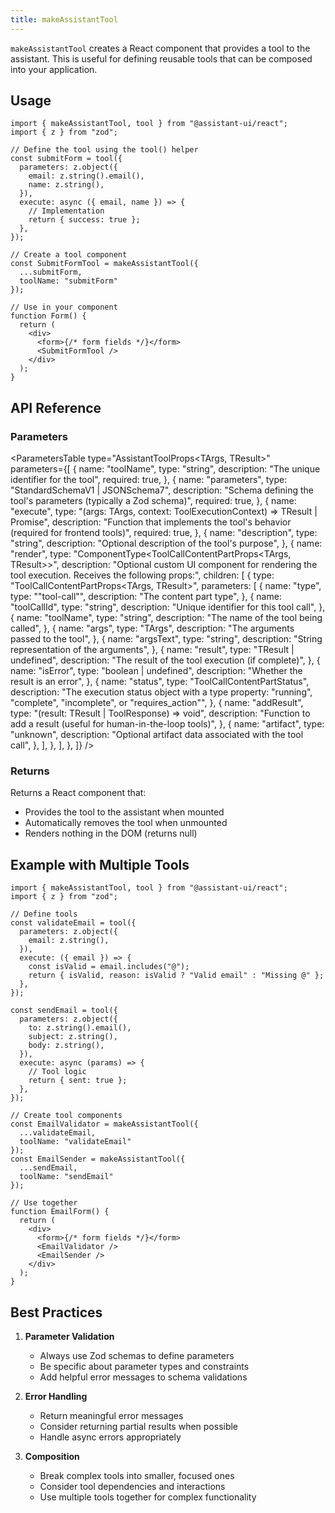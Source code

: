 ```yaml
---
title: makeAssistantTool
---
```



`makeAssistantTool` creates a React component that provides a tool to the assistant. This is useful for defining reusable tools that can be composed into your application.

## Usage

```tsx
import { makeAssistantTool, tool } from "@assistant-ui/react";
import { z } from "zod";

// Define the tool using the tool() helper
const submitForm = tool({
  parameters: z.object({
    email: z.string().email(),
    name: z.string(),
  }),
  execute: async ({ email, name }) => {
    // Implementation
    return { success: true };
  },
});

// Create a tool component
const SubmitFormTool = makeAssistantTool({
  ...submitForm,
  toolName: "submitForm"
});

// Use in your component
function Form() {
  return (
    <div>
      <form>{/* form fields */}</form>
      <SubmitFormTool />
    </div>
  );
}
```

## API Reference

### Parameters

<ParametersTable
  type="AssistantToolProps<TArgs, TResult>"
  parameters={[
    {
      name: "toolName",
      type: "string",
      description: "The unique identifier for the tool",
      required: true,
    },
    {
      name: "parameters",
      type: "StandardSchemaV1<TArgs> | JSONSchema7",
      description: "Schema defining the tool's parameters (typically a Zod schema)",
      required: true,
    },
    {
      name: "execute",
      type: "(args: TArgs, context: ToolExecutionContext) => TResult | Promise<TResult>",
      description: "Function that implements the tool's behavior (required for frontend tools)",
      required: true,
    },
    {
      name: "description",
      type: "string",
      description: "Optional description of the tool's purpose",
    },
    {
      name: "render",
      type: "ComponentType<ToolCallContentPartProps<TArgs, TResult>>",
      description: "Optional custom UI component for rendering the tool execution. Receives the following props:",
      children: [
        {
          type: "ToolCallContentPartProps<TArgs, TResult>",
          parameters: [
            {
              name: "type",
              type: "\"tool-call\"",
              description: "The content part type",
            },
            {
              name: "toolCallId",
              type: "string",
              description: "Unique identifier for this tool call",
            },
            {
              name: "toolName",
              type: "string",
              description: "The name of the tool being called",
            },
            {
              name: "args",
              type: "TArgs",
              description: "The arguments passed to the tool",
            },
            {
              name: "argsText",
              type: "string",
              description: "String representation of the arguments",
            },
            {
              name: "result",
              type: "TResult | undefined",
              description: "The result of the tool execution (if complete)",
            },
            {
              name: "isError",
              type: "boolean | undefined",
              description: "Whether the result is an error",
            },
            {
              name: "status",
              type: "ToolCallContentPartStatus",
              description: "The execution status object with a type property: \"running\", \"complete\", \"incomplete\", or \"requires_action\"",
            },
            {
              name: "addResult",
              type: "(result: TResult | ToolResponse<TResult>) => void",
              description: "Function to add a result (useful for human-in-the-loop tools)",
            },
            {
              name: "artifact",
              type: "unknown",
              description: "Optional artifact data associated with the tool call",
            },
          ],
        },
      ],
    },
  ]}
/>

### Returns

Returns a React component that:

- Provides the tool to the assistant when mounted
- Automatically removes the tool when unmounted
- Renders nothing in the DOM (returns null)

## Example with Multiple Tools

```tsx
import { makeAssistantTool, tool } from "@assistant-ui/react";
import { z } from "zod";

// Define tools
const validateEmail = tool({
  parameters: z.object({
    email: z.string(),
  }),
  execute: ({ email }) => {
    const isValid = email.includes("@");
    return { isValid, reason: isValid ? "Valid email" : "Missing @" };
  },
});

const sendEmail = tool({
  parameters: z.object({
    to: z.string().email(),
    subject: z.string(),
    body: z.string(),
  }),
  execute: async (params) => {
    // Tool logic
    return { sent: true };
  },
});

// Create tool components
const EmailValidator = makeAssistantTool({
  ...validateEmail,
  toolName: "validateEmail"
});
const EmailSender = makeAssistantTool({
  ...sendEmail,
  toolName: "sendEmail"
});

// Use together
function EmailForm() {
  return (
    <div>
      <form>{/* form fields */}</form>
      <EmailValidator />
      <EmailSender />
    </div>
  );
}
```

## Best Practices

1. **Parameter Validation**

   - Always use Zod schemas to define parameters
   - Be specific about parameter types and constraints
   - Add helpful error messages to schema validations

2. **Error Handling**

   - Return meaningful error messages
   - Consider returning partial results when possible
   - Handle async errors appropriately

3. **Composition**
   - Break complex tools into smaller, focused ones
   - Consider tool dependencies and interactions
   - Use multiple tools together for complex functionality
